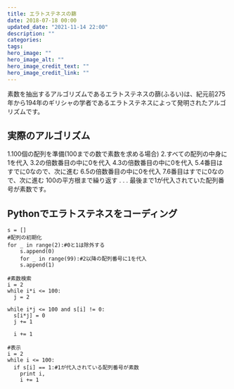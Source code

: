```yaml
---
title: エラトステネスの篩
date: 2018-07-18 00:00
updated_date: "2021-11-14 22:00"
description: ""
categories:
tags:
hero_image: ""
hero_image_alt: ""
hero_image_credit_text: ""
hero_image_credit_link: ""
---
```

素数を抽出するアルゴリズムであるエラトステネスの篩(ふるい)は、紀元前275年から194年のギリシャの学者であるエラトステネスによって発明されたアルゴリズムです。

## 実際のアルゴリズム
1.100個の配列を準備(100までの数で素数を求める場合)
2.すべての配列の中身に1を代入
3.2の倍数番目の中に0を代入
4.3の倍数番目の中に0を代入
5.4番目はすでに0なので、次に進む
6.5の倍数番目の中に0を代入
7.6番目はすでに0なので、次に進む
100の平方根まで繰り返す
.
.
.
最後まで1が代入されていた配列番号が素数です。

## Pythonでエラトステネスをコーディング
```
s = []
#配列の初期化
for _ in range(2):#0と1は除外する
    s.append(0)
    for _ in range(99):#2以降の配列番号に1を代入
    s.append(1)

#素数検索
i = 2
while i*i <= 100:
  j = 2

while i*j <= 100 and s[i] != 0:
  s[i*j] = 0
  j += 1

  i += 1

#表示
i = 2
while i <= 100:
  if s[i] == 1:#1が代入されている配列番号が素数
    print i,
    i += 1


```